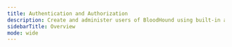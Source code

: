 ---
title: Authentication and Authorization
description: Create and administer users of BloodHound using built-in authentication or SAML.
sidebarTitle: Overview
mode: wide
---

<CardGroup cols={2}>
  <Card
    title="Administering users and roles"
    icon="user-shield"
    href="/hc/en-us/articles/16372343366939-Administering-users-and-roles"
    iconType="solid"
    horizontal
  />
  <Card
    title="Enable/Disable Multi-Factor Authentication"
    icon="shield"
    href="/hc/en-us/articles/24450551837851-Enable-Disable-Multi-Factor-Authentication"
    iconType="solid"
    horizontal
  />
  <Card
    title="OIDC in BloodHound"
    icon="id-badge"
    href="/hc/en-us/articles/31551016320027-OIDC-in-BloodHound"
    iconType="solid"
    horizontal
  />
  <Card
    title="SAML in BloodHound"
    icon="key"
    href="/hc/en-us/articles/9228122981275-SAML-in-BloodHound"
    iconType="solid"
    horizontal
  />
  <Card
    title="SAML: ADFS Configuration"
    icon="shield-halved"
    href="/hc/en-us/articles/9228780967067-SAML-ADFS-Configuration"
    iconType="solid"
    horizontal
  />
  <Card
    title="SAML: Auth0 Configuration"
    icon="lock"
    href="/hc/en-us/articles/9230953344283-SAML-Auth0-Configuration"
    iconType="solid"
    horizontal
  />
    <Card
    title="SAML: Entra ID Configuration"
    icon="microsoft"
    href="/hc/en-us/articles/14266827417371-SAML-Entra-ID-Configuration"
    iconType="solid"
    horizontal
  />
  <Card
    title="SAML: Google IDP Configuration"
    icon="google"
    href="/hc/en-us/articles/25105807685147-SAML-Google-IDP-Configuration"
    iconType="solid"
    horizontal
  />
  <Card
    title="SAML: Okta Configuration"
    icon="code"
    href="/hc/en-us/articles/9229151870491-SAML-Okta-Configuration"
    iconType="solid"
    horizontal
  />
</CardGroup>
